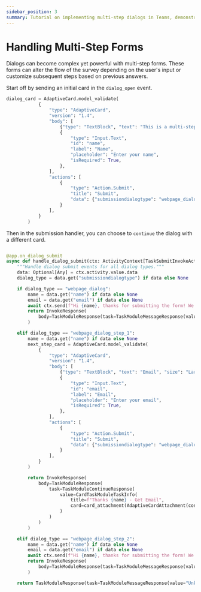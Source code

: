 ```yaml
---
sidebar_position: 3
summary: Tutorial on implementing multi-step dialogs in Teams, demonstrating how to create dynamic form flows that adapt based on user input, with examples of handling state between steps and conditional navigation.
---
```


# Handling Multi-Step Forms

Dialogs can become complex yet powerful with multi-step forms. These forms can alter the flow of the survey depending on the user's input or customize subsequent steps based on previous answers.

Start off by sending an initial card in the `dialog_open` event.

```python
dialog_card = AdaptiveCard.model_validate(
            {
                "type": "AdaptiveCard",
                "version": "1.4",
                "body": [
                    {"type": "TextBlock", "text": "This is a multi-step form", "size": "Large", "weight": "Bolder"},
                    {
                        "type": "Input.Text",
                        "id": "name",
                        "label": "Name",
                        "placeholder": "Enter your name",
                        "isRequired": True,
                    },
                ],
                "actions": [
                    {
                        "type": "Action.Submit",
                        "title": "Submit",
                        "data": {"submissiondialogtype": "webpage_dialog_step_1"},
                    }
                ],
            }
        )
```

Then in the submission handler, you can choose to `continue` the dialog with a different card.

```python

@app.on_dialog_submit
async def handle_dialog_submit(ctx: ActivityContext[TaskSubmitInvokeActivity]):
    """Handle dialog submit events for all dialog types."""
    data: Optional[Any] = ctx.activity.value.data
    dialog_type = data.get("submissiondialogtype") if data else None

    if dialog_type == "webpage_dialog":
        name = data.get("name") if data else None
        email = data.get("email") if data else None
        await ctx.send(f"Hi {name}, thanks for submitting the form! We got that your email is {email}")
        return InvokeResponse(
            body=TaskModuleResponse(task=TaskModuleMessageResponse(value="Form submitted successfully"))
        )

    elif dialog_type == "webpage_dialog_step_1":
        name = data.get("name") if data else None
        next_step_card = AdaptiveCard.model_validate(
            {
                "type": "AdaptiveCard",
                "version": "1.4",
                "body": [
                    {"type": "TextBlock", "text": "Email", "size": "Large", "weight": "Bolder"},
                    {
                        "type": "Input.Text",
                        "id": "email",
                        "label": "Email",
                        "placeholder": "Enter your email",
                        "isRequired": True,
                    },
                ],
                "actions": [
                    {
                        "type": "Action.Submit",
                        "title": "Submit",
                        "data": {"submissiondialogtype": "webpage_dialog_step_2", "name": name},
                    }
                ],
            }
        )

        return InvokeResponse(
            body=TaskModuleResponse(
                task=TaskModuleContinueResponse(
                    value=CardTaskModuleTaskInfo(
                        title=f"Thanks {name} - Get Email",
                        card=card_attachment(AdaptiveCardAttachment(content=next_step_card)),
                    )
                )
            )
        )

    elif dialog_type == "webpage_dialog_step_2":
        name = data.get("name") if data else None
        email = data.get("email") if data else None
        await ctx.send(f"Hi {name}, thanks for submitting the form! We got that your email is {email}")
        return InvokeResponse(
            body=TaskModuleResponse(task=TaskModuleMessageResponse(value="Multi-step form completed successfully"))
        )

    return TaskModuleResponse(task=TaskModuleMessageResponse(value="Unknown submission type"))

```